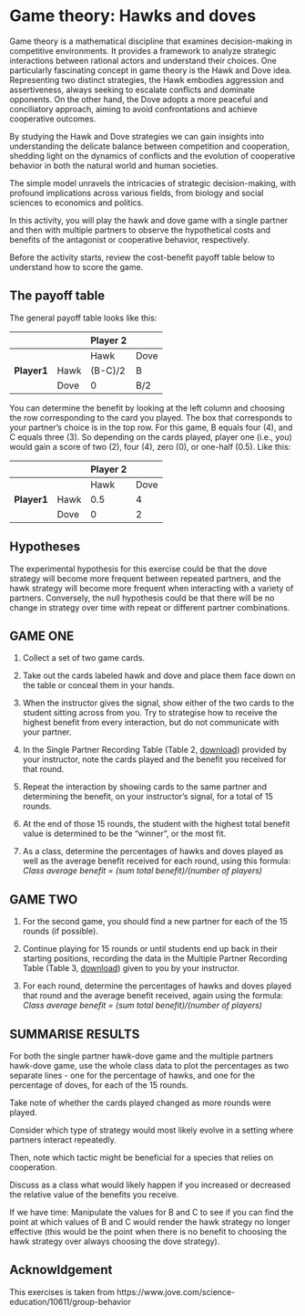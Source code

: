# Game theory: Hawks and doves

Game theory is a mathematical discipline that examines decision-making in competitive environments. It provides a framework to analyze strategic interactions between rational actors and understand their choices. One particularly fascinating concept in game theory is the Hawk and Dove idea. Representing two distinct strategies, the Hawk embodies aggression and assertiveness, always seeking to escalate conflicts and dominate opponents. On the other hand, the Dove adopts a more peaceful and conciliatory approach, aiming to avoid confrontations and achieve cooperative outcomes. 

By studying the Hawk and Dove strategies we can gain insights into understanding the delicate balance between competition and cooperation, shedding light on the dynamics of conflicts and the evolution of cooperative behavior in both the natural world and human societies. 

The simple model unravels the intricacies of strategic decision-making, with profound implications across various fields, from biology and social sciences to economics and politics.

In this activity, you will play the hawk and dove game with a single partner and then with multiple partners to observe the hypothetical costs and benefits of the antagonist or cooperative behavior, respectively.

Before the activity starts, review the cost-benefit payoff table below to understand how to score the game.

## The payoff table

The general payoff table looks like this:

|   |   |  Player 2 |   |
|---|---|---|---|
|   |   | Hawk  | Dove  |
| **Player1**  | Hawk | (B-C)/2  | B  |
|   | Dove  | 0  | B/2  |


You can determine the benefit by looking at the left column and choosing the row corresponding to the card you played. The box that corresponds to your partner's choice is in the top row. For this game, B equals four (4), and C equals three (3). So depending on the cards played, player one (i.e., you) would gain a score of two (2), four (4), zero (0), or one-half (0.5). Like this:

|   |   |  Player 2 |   |
|---|---|---|---|
|   |   | Hawk  | Dove  |
| **Player1**  | Hawk | 0.5  | 4  |
|   | Dove  | 0  | 2  |



## Hypotheses

The experimental hypothesis for this exercise could be that the dove strategy will become more frequent between repeated partners, and the hawk strategy will become more frequent when interacting with a variety of partners. Conversely, the null hypothesis could be that there will be no change in strategy over time with repeat or different partner combinations. 

## GAME ONE

1. Collect a set of two game cards.

2. Take out the cards labeled hawk and dove and place them face down on the table or conceal them in your hands.

3. When the instructor gives the signal, show either of the two cards to the student sitting across from you. Try to strategise how to receive the highest benefit from every interaction, but do not communicate with your partner.

4. In the Single Partner Recording Table (Table 2, [download](https://www.dropbox.com/s/48lypfd6o0hi46e/Table_2_Group_behavior.xlsx?dl=1)) provided by your instructor, note the cards played and the benefit you received for that round.

5. Repeat the interaction by showing cards to the same partner and determining the benefit,  on your instructor's signal, for a total of 15 rounds.

6. At the end of those 15 rounds, the student with the highest total benefit value is determined to be the "winner", or the most fit.

7. As a class, determine the percentages of hawks and doves played as well as the average benefit received for each round, using this formula: *Class average benefit = (sum total benefit)/(number of players)*

## GAME TWO

1. For the second game, you should find a new partner for each of the 15 rounds (if possible).

2. Continue playing for 15 rounds or until students end up back in their starting positions, recording the data in the Multiple Partner Recording Table (Table 3, [download](https://www.dropbox.com/s/3tjkck3kmpek6xc/Table_3_Group_behavior.xlsx?dl=1)) given to you by your instructor.

3. For each round, determine the percentages of hawks and doves played that round and the average benefit received, again using the formula: *Class average benefit = (sum total benefit)/(number of players)*


## SUMMARISE RESULTS

For both the single partner hawk-dove game and the multiple partners hawk-dove game, use the whole class data to plot the percentages as two separate lines - one for the percentage of hawks, and one for the percentage of doves, for each of the 15 rounds.

Take note of whether the cards played changed as more rounds were played.

Consider which type of strategy would most likely evolve in a setting where partners interact repeatedly.

Then, note which tactic might be beneficial for a species that relies on cooperation.

Discuss as a class what would likely happen if you increased or decreased the relative value of the benefits you receive.


If we have time: Manipulate the values for B and C to see if you can find the point at which values of B and C would render the hawk strategy no longer effective (this would be the point when there is no benefit to choosing the hawk strategy over always choosing the dove strategy).


## Acknowldgement

This exercises is taken from https://www.jove.com/science-education/10611/group-behavior